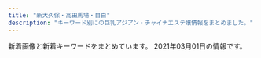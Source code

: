 ```yaml
---
title: "新大久保・高田馬場・目白"
description: "キーワード別にの巨乳アジアン・チャイナエステ嬢情報をまとめました。"
---
```


新着画像と新着キーワードをまとめています。
2021年03月01日の情報です。

<DmmAffiliateIns />
<KeywordTable
  shops={
    [
    {
        "url": "http://www.e-candy.work/",
        "img_links": [
            "http://www.e-candy.work/img/aya1.jpg",
            "http://www.e-candy.work/images/int1.png",
            "http://www.e-candy.work/img/rina1.jpg",
            "http://www.e-candy.work/images/mobile.jpg",
            "http://www.e-candy.work/images/1.jpg",
            "http://www.e-candy.work/img/haruka1.jpg",
            "http://www.e-candy.work/images/news.jpg",
            "http://www.e-candy.work/images/head.jpg",
            "http://www.e-candy.work/img/miki1.jpg",
            "http://www.e-candy.work/images/6.jpg",
            "http://www.e-candy.work/images/s1.png",
            "http://www.e-candy.work/images/info.png",
            "http://www.e-candy.work/images/7.jpg",
            "http://www.e-candy.work/images/sys1.jpg",
            "http://www.e-candy.work/images/4.jpg",
            "http://www.e-candy.work/img/nana1.jpg",
            "http://www.e-candy.work/images/tel.jpg",
            "http://www.e-candy.work/images/staff_t.png",
            "http://www.e-candy.work/images/8.jpg",
            "http://www.e-candy.work/images/5.jpg",
            "http://www.e-candy.work/images/int2.png",
            "http://www.e-candy.work/images/sys2.jpg",
            "http://www.e-candy.work/images/newface.png",
            "http://www.e-candy.work/images/interior_t.png",
            "http://www.e-candy.work/img/yui1.jpg",
            "http://www.e-candy.work/images/3.jpg",
            "http://www.e-candy.work/img/ai1.jpg",
            "http://www.e-candy.work/images/sys3.png"
        ],
        "name": "Lui\uff5e\u30eb\u30a4\uff5e",
        "station": "\u65b0\u5927\u4e45\u4fdd\u99c5",
        "keywords": {}
    },
    {
        "keywords": {
            "C": 39,
            "E": 4
        },
        "name": "\u82b1",
        "url": "https://est-hana.com/",
        "station": "JR\u5927\u4e45\u4fdd\u99c5\u5317\u53e3",
        "img_links": [
            "https://est-hana.com/img/girl/pickup/pickup20190528135649.jpg",
            "https://est-hana.com/img/material/staff_t1rev1.png",
            "https://est-hana.com/img/girl/thumb/smain83265230fc40840a020ba3ed47600db4b4a.jpg",
            "https://est-hana.com/img/material/gm3_rollout.png",
            "https://est-hana.com/img/girl/list/sface201dc74ab8dea78d771771d5fda7bccc989.jpg",
            "https://est-hana.com/img/girl/list/s139_face.jpg",
            "https://est-hana.com/img/girl/thumb/smain184149673a0eecbfdaab27d1a016ce6f4281.jpg",
            "https://est-hana.com/img/girl/pickup/pickup20141227182613.jpeg",
            "https://est-hana.com/img/material/top_t2_img_rev2.jpg",
            "https://est-hana.com/img/material/d1.png",
            "https://est-hana.com/img/material/infopanel.png",
            "https://est-hana.com/img/girl/thumb/smain1871110bf62c88dcefca310cdc127f9b11f2.jpg",
            "https://est-hana.com/img/girl/list/s173_list.jpg",
            "https://est-hana.com/img/girl/pickup/pickup20190118192257.jpg",
            "https://est-hana.com/img/material/gm2_rollout.png",
            "https://est-hana.com/img/girl/thumb/smain1901e7f2a11706f93c08ab1eb76c57c0a501.jpg",
            "https://est-hana.com/img/girl/thumb/smain1911ec56c0d5cc68365ea11e2e52a40272d8.jpg",
            "https://est-hana.com/img/material/gm1_rollout.png",
            "https://est-hana.com/img/material/massap1.jpg",
            "https://est-hana.com/img/material/massa_t1.png",
            "https://est-hana.com/img/girl/list/slist18449673a0eecbfdaab27d1a016ce6f4281.jpg",
            "https://est-hana.com/img/girl/pickup/topgirl20140510202547.png",
            "https://est-hana.com/img/material/day.png",
            "https://est-hana.com/img/girl/list/s88_face.jpg",
            "https://est-hana.com/img/girl/main/s163_1.jpg",
            "https://est-hana.com/img/material/staff_t1.png",
            "https://est-hana.com/img/girl/list/s86_list.jpg",
            "https://est-hana.com/img/girl/list/s139_list.jpg",
            "https://est-hana.com/img/material/gm4_rollout.png",
            "https://est-hana.com/img/girl/pickup/pickup20190227121102.jpg",
            "https://est-hana.com/img/material/returnbtn.png",
            "https://est-hana.com/img/girl/list/s180_face.jpg",
            "https://est-hana.com/img/girl/list/slist110d5ce8a5906e2cdaf90af47c9395e0dff.jpg",
            "https://est-hana.com/img/girl/list/sface187386757ea62d773ca58e2457fc23b8e13.jpg",
            "https://est-hana.com/img/girl/list/sface8365230fc40840a020ba3ed47600db4b4a.jpg",
            "https://est-hana.com/img/girl/list/slist191ec56c0d5cc68365ea11e2e52a40272d8.jpg",
            "https://est-hana.com/img/girl/list/s77_face.jpg",
            "https://est-hana.com/img/girl/thumb/s180_1.jpg",
            "https://est-hana.com/img/girl/thumb/s173_1.jpg",
            "https://est-hana.com/img/girl/pickup/pickup20180830201105.jpg",
            "https://est-hana.com/img/girl/thumb/smain1902e7f2a11706f93c08ab1eb76c57c0a501.jpg",
            "https://est-hana.com/img/material/hosi5.png",
            "https://est-hana.com/img/girl/pickup/pickup20191208191053.jpg",
            "https://est-hana.com/img/girl/main/s75_1.jpg",
            "https://est-hana.com/img/girl/thumb/smain193281777917c863b2cd265723b9cb5a3c32.jpg",
            "https://est-hana.com/img/girl/list/slist19053cc33bb85f739f63e84c2ae2c41c2eb.jpg",
            "https://est-hana.com/img/girl/thumb/s88_1.jpg",
            "https://est-hana.com/img/girl/list/sface110404ef9fc79e2a0a04d64b621c22a0c77.jpg",
            "https://est-hana.com/img/material/gm5_rollout.png",
            "https://est-hana.com/img/girl/list/s75_face.jpg",
            "https://est-hana.com/img/girl/thumb/smain1913da4fa2da2e801312734721e1a44d8e19.jpg",
            "https://est-hana.com/img/material/top_t4.png",
            "https://est-hana.com/img/material/sframe2014.png",
            "https://est-hana.com/img/material/hosi4.png",
            "https://est-hana.com/img/material/photorenew4.jpg",
            "https://est-hana.com/img/girl/list/slist2012ba9beda1a19f1ba57dcc87485d57321.jpg",
            "https://est-hana.com/img/material/sys_option.png",
            "https://est-hana.com/img/material/massap4.jpg",
            "https://est-hana.com/img/material/systme_t1.png",
            "https://est-hana.com/img/material/top_twitter.png",
            "https://est-hana.com/img/girl/list/slist19753ce52e0264e81a8a42e5d3c84dd833e.jpg",
            "https://est-hana.com/img/girl/pickup/topgirl20190528141109.png",
            "https://est-hana.com/img/material/sys_etc.png",
            "https://est-hana.com/img/girl/list/slist8365230fc40840a020ba3ed47600db4b4a.jpg",
            "https://est-hana.com/img/girl/list/s88_list.jpg",
            "https://est-hana.com/img/material/photorenew5.jpg",
            "https://est-hana.com/img/camp/camp20210301.png",
            "https://est-hana.com/img/girl/pickup/pickup20181218104555.jpg",
            "https://est-hana.com/img/material/month.png",
            "https://est-hana.com/img/girl/list/s75_list.jpg",
            "https://est-hana.com/img/girl/list/sface191ec56c0d5cc68365ea11e2e52a40272d8.jpg",
            "https://est-hana.com/img/material/systme_t2.png",
            "https://est-hana.com/img/girl/list/slist187110f9d5212fd19d8b8410ec6bff294e6.jpg",
            "https://est-hana.com/img/girl/list/sface199a8b144d9cbd006fc9dffdf23ad77de07.jpg",
            "https://est-hana.com/img/material/photorenew1.jpg",
            "https://est-hana.com/img/girl/thumb/smain1912da4fa2da2e801312734721e1a44d8e19.jpg",
            "https://est-hana.com/img/girl/main/s88_1.jpg",
            "https://est-hana.com/img/girl/thumb/s163_1.jpg",
            "https://est-hana.com/img/material/detailwaku.png",
            "https://est-hana.com/img/girl/pickup/topgirl20180526173824.png",
            "https://est-hana.com/img/girl/list/sface189e9ae2d8752cd8b9474ebd62df9909f9b.jpg",
            "https://est-hana.com/img/material/line1.png",
            "https://est-hana.com/img/girl/list/s163_face.jpg",
            "https://est-hana.com/img/girl/pickup/pickup20190121202926.jpg",
            "https://est-hana.com/img/girl/main/s86_1.jpg",
            "https://est-hana.com/img/material/top_t6.png",
            "https://est-hana.com/img/girl/list/s163_list.jpg",
            "https://est-hana.com/img/girl/thumb/smain2011f76f2060b2832bbbbc9d7dcf4a818dfe.jpg",
            "https://est-hana.com/img/material/m3.png",
            "https://est-hana.com/img/material/w1.png",
            "https://est-hana.com/img/girl/main/smain1911ec56c0d5cc68365ea11e2e52a40272d8.jpg",
            "https://est-hana.com/img/girl/pickup/topgirl20180908131653.png",
            "https://est-hana.com/img/material/gm6_rollout.png",
            "https://est-hana.com/img/material/top_t2.png",
            "https://est-hana.com/img/girl/main/smain1901e7f2a11706f93c08ab1eb76c57c0a501.jpg",
            "https://est-hana.com/img/material/photorenew2rev1.jpg",
            "https://est-hana.com/img/material/photorenew3.jpg",
            "https://est-hana.com/img/girl/list/slist189e9ae2d8752cd8b9474ebd62df9909f9b.jpg",
            "https://est-hana.com/img/material/age.png",
            "https://est-hana.com/img/material/accsess_picter2.jpg",
            "https://est-hana.com/img/material/staffdetail_t1.png",
            "https://est-hana.com/img/girl/main/smain184149673a0eecbfdaab27d1a016ce6f4281.jpg",
            "https://est-hana.com/img/girl/list/s86_face.jpg",
            "https://est-hana.com/img/girl/pickup/pickup20180526173711.jpg",
            "https://est-hana.com/img/girl/thumb/smain197153ce52e0264e81a8a42e5d3c84dd833e.jpg",
            "https://est-hana.com/img/girl/list/slist193a69a1a063a3159e298d18b691542266d.jpg",
            "https://est-hana.com/img/girl/thumb/smain19725e2ed7efe2de621955e09d12295a13ee.jpg",
            "https://est-hana.com/img/girl/main/smain197153ce52e0264e81a8a42e5d3c84dd833e.jpg",
            "https://est-hana.com/img/material/sys_course1_rev2.png",
            "https://est-hana.com/img/material/top_t5.png",
            "https://est-hana.com/img/material/sys_course2_rev2.png",
            "https://est-hana.com/img/material/accsess_station.png",
            "https://est-hana.com/img/material/massap6.jpg",
            "https://est-hana.com/img/girl/main/smain2011f76f2060b2832bbbbc9d7dcf4a818dfe.jpg",
            "https://est-hana.com/img/girl/pickup/pickup20190118192153.jpg",
            "https://est-hana.com/img/whatnew/20200401min60.jpg",
            "https://est-hana.com/img/girl/list/s77_list.jpg",
            "https://est-hana.com/img/material/topflashimg1.jpg",
            "https://est-hana.com/img/girl/pickup/pickup20191214162524.jpg",
            "https://est-hana.com/img/girl/main/smain1891e9ae2d8752cd8b9474ebd62df9909f9b.jpg",
            "https://est-hana.com/img/whatnew/20200304.jpg",
            "https://est-hana.com/img/girl/thumb/s86_1.jpg",
            "https://est-hana.com/img/girl/pickup/topgirl20141227182718.png",
            "https://est-hana.com/img/girl/thumb/smain1891e9ae2d8752cd8b9474ebd62df9909f9b.jpg",
            "https://est-hana.com/img/girl/list/sface18449673a0eecbfdaab27d1a016ce6f4281.jpg",
            "https://est-hana.com/img/girl/main/s173_1.jpg",
            "https://est-hana.com/img/girl/list/sface190e7f2a11706f93c08ab1eb76c57c0a501.jpg",
            "https://est-hana.com/img/material/top_t3.png",
            "https://est-hana.com/img/whatnew/20200401_mask.jpg",
            "https://est-hana.com/img/girl/list/s180_list.jpg",
            "https://est-hana.com/img/girl/pickup/topgirl20140502225842.png",
            "https://est-hana.com/img/material/sys_course3_rev1.png",
            "https://est-hana.com/img/girl/thumb/smain18725b09cd881b1f036f9f4970616c10b474.jpg",
            "https://est-hana.com/img/girl/thumb/smain184249673a0eecbfdaab27d1a016ce6f4281.jpg",
            "https://est-hana.com/img/girl/pickup/topgirl20180308214256.png",
            "https://est-hana.com/img/girl/list/sface193e3a7504f14e2050f14cb6782d72bb46c.jpg",
            "https://est-hana.com/img/girl/pickup/topgirl20161016054301.png",
            "https://est-hana.com/img/girl/list/slist199a8b144d9cbd006fc9dffdf23ad77de07.jpg",
            "https://est-hana.com/img/material/click_tel_btn.png",
            "https://est-hana.com/img/girl/main/smain1871110bf62c88dcefca310cdc127f9b11f2.jpg",
            "https://est-hana.com/img/material/massap7.jpg",
            "https://est-hana.com/img/girl/main/smain1931e3a7504f14e2050f14cb6782d72bb46c.jpg",
            "https://est-hana.com/img/material/massap2.jpg",
            "https://est-hana.com/img/girl/list/sface19753ce52e0264e81a8a42e5d3c84dd833e.jpg",
            "https://est-hana.com/img/girl/main/s180_1.jpg",
            "https://est-hana.com/img/girl/thumb/s75_1.jpg",
            "https://est-hana.com/img/girl/main/smain83165230fc40840a020ba3ed47600db4b4a.jpg",
            "https://est-hana.com/img/material/massap5.jpg",
            "https://est-hana.com/img/girl/list/s173_face.jpg",
            "https://est-hana.com/img/girl/thumb/s173_2.jpg",
            "https://est-hana.com/img/material/massap3.jpg",
            "https://est-hana.com/img/girl/thumb/smain83165230fc40840a020ba3ed47600db4b4a.jpg",
            "https://est-hana.com/img/girl/thumb/smain1931e3a7504f14e2050f14cb6782d72bb46c.jpg"
        ]
    },
    {
        "keywords": {
            "86": 94,
            "85": 18,
            "D": 182,
            "E": 36,
            "88": 27,
            "87": 72,
            "C": 2,
            "83": 9
        },
        "station": "JR\u65b0\u5927\u4e45\u4fdd\u99c5",
        "name": "Familiar\u30fb\u30d5\u30a1\u30df\u30ea\u30fc\u30a2",
        "img_links": [
            "http://familiar.tyo.cm/photos/sites/37/2019/09/2019090503385014.jpg",
            "http://familiar.tyo.cm/photos/sites/37/2019/03/2019032406115446.jpg",
            "http://familiar.tyo.cm/photos/sites/37/2019/10/2019102502193826.jpg",
            "http://familiar.tyo.cm/photos/sites/37/2019/03/2019031806471671.jpg",
            "http://familiar.tyo.cm/photos/sites/37/2019/03/2019032406115312.jpg",
            "http://familiar.tyo.cm/photos/sites/37/2019/06/2019062210030384.jpg",
            "http://familiar.tyo.cm/photos/sites/37/2019/10/2019102502193551.jpg",
            "http://familiar.tyo.cm/photos/sites/37/2019/11/2019112002511160.jpg",
            "http://familiar.tyo.cm/photos/sites/37/2019/09/201909270657496.jpg",
            "http://familiar.tyo.cm/images/tel.png",
            "http://familiar.tyo.cm/images/s_staff.jpg",
            "http://familiar.tyo.cm/photos/sites/37/2019/03/2019032406115598.jpg",
            "http://familiar.tyo.cm/images/s_news.jpg",
            "http://familiar.tyo.cm/photos/sites/37/2019/06/2019061502562745.jpg",
            "http://familiar.tyo.cm/photos/sites/37/2019/11/2019112902341792.jpg",
            "http://familiar.tyo.cm/photos/sites/37/2019/11/2019110802115992.jpg",
            "http://familiar.tyo.cm/photos/sites/37/2019/03/2019032406115311.jpg",
            "http://familiar.tyo.cm/images/top.png",
            "http://familiar.tyo.cm/images/mobile.jpg",
            "http://familiar.tyo.cm/photos/sites/37/2019/06/2019061502562798.jpg",
            "http://familiar.tyo.cm/photos/sites/37/2019/12/2019120502264671.jpg",
            "http://familiar.tyo.cm/photos/sites/37/2019/12/2019120401355046.jpg",
            "http://familiar.tyo.cm/photos/sites/37/2019/12/2019120401354873.jpg",
            "http://familiar.tyo.cm/photos/sites/37/2018/12/2018121903013346.jpg",
            "http://familiar.tyo.cm/images/1.png",
            "http://familiar.tyo.cm/photos/sites/37/2019/03/2019032406115451.jpg",
            "http://familiar.tyo.cm/photos/sites/37/2019/10/2019100304481325.jpg",
            "http://familiar.tyo.cm/photos/sites/37/2019/12/2019120502265383.jpg",
            "http://familiar.tyo.cm/photos/sites/37/2019/12/2019120401354980.jpg",
            "http://familiar.tyo.cm/photos/sites/37/2019/06/201906040617136.jpg",
            "http://familiar.tyo.cm/photos/sites/37/2018/12/2018121903022968.jpg",
            "http://familiar.tyo.cm/photos/sites/37/2019/06/2019061502562797.jpg",
            "http://familiar.tyo.cm/photos/sites/37/2019/03/2019032406115440.jpg",
            "http://familiar.tyo.cm/images/s_link.jpg",
            "http://familiar.tyo.cm/photos/sites/37/2019/10/2019102408541458.jpg",
            "http://familiar.tyo.cm/photos/sites/37/2019/03/2019032406115491.jpg",
            "http://familiar.tyo.cm/photos/sites/37/2019/06/2019060406241084.jpg",
            "http://familiar.tyo.cm/photos/sites/37/2019/06/2019060406161857.jpg",
            "http://familiar.tyo.cm/photos/sites/37/2019/12/201912130833132.jpg"
        ],
        "url": "http://familiar.tyo.cm/"
    },
    {
        "url": "http://www.y-rlx.site/",
        "name": "\u60a0\u30a8\u30b9\u30c6",
        "img_links": [
            "http://www.y-rlx.site/girl/04.jpg",
            "http://www.y-rlx.site/images/index_01.jpg",
            "http://www.y-rlx.site/images/upload/thumb/0fba3207fb3c4467.jpg",
            "http://www.y-rlx.site/images/upload/thumb/1ecdf3f103e99966.jpg",
            "http://www.y-rlx.site/girl/05.jpg",
            "http://www.y-rlx.site/images/index_11.jpg",
            "http://www.y-rlx.site/images/upload/thumb/a6e7a400a93d11fc.jpg",
            "http://www.y-rlx.site/images/upload/thumb/55cf68e3bb41cd32.jpg",
            "http://www.y-rlx.site/images/index_03.jpg",
            "http://www.y-rlx.site/images/index_06.jpg",
            "http://www.y-rlx.site/girl/02.jpg",
            "http://www.y-rlx.site/images/index_09.jpg",
            "http://www.y-rlx.site/images/upload/thumb/02b4e6896e30ae85.jpg",
            "http://www.y-rlx.site/images/upload/thumb/e0a26e58e17a1416.jpg",
            "http://www.y-rlx.site/images/upload/thumb/2c7fdde9ad97892b.jpg",
            "http://www.y-rlx.site/images/index_18.jpg",
            "http://www.y-rlx.site/images/index_10.jpg",
            "http://www.y-rlx.site/images/index_19.jpg",
            "http://www.y-rlx.site/images/index_15.jpg",
            "http://www.y-rlx.site/images/index_08.jpg",
            "http://www.y-rlx.site/images/index_13.jpg",
            "http://www.y-rlx.site/images/upload/thumb/06a7861037c4be30.jpg",
            "http://www.y-rlx.site/images/info_09.jpg",
            "http://www.y-rlx.site/images/upload/thumb/e47d8394208727d5.jpg",
            "http://www.y-rlx.site/girl/03.jpg",
            "http://www.y-rlx.site/images/index_02.jpg",
            "http://www.y-rlx.site/girl/01.jpg",
            "http://www.y-rlx.site/images/index_07.jpg",
            "http://www.y-rlx.site/images/index_20.jpg",
            "http://www.y-rlx.site/images/upload/thumb/e8190e2180eba7c5.jpg",
            "http://y-rlx.site/images/index_04.jpg",
            "http://www.y-rlx.site/images/index_04.jpg",
            "http://www.y-rlx.site/images/upload/thumb/c69d7050fbdbb36f.jpg",
            "http://www.y-rlx.site/images/index_05.jpg",
            "http://www.y-rlx.site/images/rec.jpg",
            "http://www.y-rlx.site/images/card.jpg",
            "http://www.y-rlx.site/images/upload/thumb/ed8b0cbb7323414a.jpg",
            "http://y-rlx.site/images/index_07.jpg",
            "http://www.y-rlx.site/images/info.jpg",
            "http://www.y-rlx.site/images/staff_09.jpg",
            "http://www.y-rlx.site/images/rec_09.jpg"
        ],
        "station": "JR\u9ad8\u7530\u99ac\u5834\u99c5\u65e9\u7a32\u7530\u53e3",
        "keywords": {
            "D": 1,
            "89": 1,
            "88": 2,
            "C": 6,
            "87": 4
        }
    },
    {
        "station": "JR\u5927\u4e45\u4fdd\u99c5\u5317\u53e3",
        "img_links": [
            "http://p-aroma.work/images/3.jpg",
            "http://p-aroma.work/staff/kasumi.jpg",
            "http://p-aroma.work/images/sys.png",
            "http://p-aroma.work/images/int2.png",
            "http://p-aroma.work/staff/ayaka.jpg",
            "http://p-aroma.work/images/6.jpg",
            "http://p-aroma.work/images/tel.jpg",
            "http://p-aroma.work/images/staff_t.png",
            "http://p-aroma.work/staff/mirai.jpg",
            "http://p-aroma.work/images/news.jpg",
            "http://p-aroma.work/images/4.jpg",
            "http://p-aroma.work/img/rina1.png",
            "http://p-aroma.work/images/1.jpg",
            "http://p-aroma.work/images/2.jpg",
            "http://p-aroma.work/staff/mayu.jpg",
            "http://p-aroma.work/img/mirai1.png",
            "http://p-aroma.work/images/s2.jpg",
            "http://p-aroma.work/staff/rina.jpg",
            "http://p-aroma.work/images/head.jpg",
            "http://p-aroma.work/images/interior_t.png",
            "http://p-aroma.work/images/int1.png",
            "http://p-aroma.work/images/s1.jpg",
            "http://p-aroma.work/images/mobile.jpg",
            "http://p-aroma.work/img/ayaka1.png",
            "http://p-aroma.work/img/mayu1.png",
            "http://p-aroma.work/img/kasumi1.png",
            "http://p-aroma.work/images/s1.png"
        ],
        "keywords": {},
        "url": "http://p-aroma.work/",
        "name": "\u7652\u3057\u306e\u51fa\u4f1a\u3044"
    },
    {
        "name": "COCORO",
        "station": "JR\u5927\u4e45\u4fdd\u99c5\u5317\u53e3",
        "keywords": {
            "E": 1,
            "C": 21
        },
        "url": "https://www.cocoro556.in/",
        "img_links": [
            "https://www.cocoro556.in/img/material/pageheaderimg4.jpg",
            "https://www.cocoro556.in/img/material/gm1_rollover.png",
            "https://www.cocoro556.in/img/material/gm2_rollover.png",
            "https://www.cocoro556.in/img/girl/main/smain1541a1f8e548a2959236fdd0e7abcde80ac7.jpg",
            "https://www.cocoro556.in/img/material/p2_t2_subt1.png",
            "https://www.cocoro556.in/img/girl/list/slist142b75436b0012f83588e08b8d8eb48c8c2.jpg",
            "https://www.cocoro556.in/img/girl/thumb/smain1462f806d031a1244ccfaa8b4d307f6ef6d7.jpg",
            "https://www.cocoro556.in/img/girl/thumb/smain126332fd72809eba38056753c1720b05d8d5.jpg",
            "https://www.cocoro556.in/img/girl/thumb/smain14634879628e490d1ecf1cd7a9d727569f95.jpg",
            "https://www.cocoro556.in/img/material/gm4_rollout.png",
            "https://www.cocoro556.in/img/material/p2_t2_subt5_m1.png",
            "https://www.cocoro556.in/img/material/age_rollout.png",
            "https://www.cocoro556.in/img/girl/list/slist149773ceed1a7cd35919e9c6866285fb943.jpg",
            "https://www.cocoro556.in/img/material/pd_number.png",
            "https://www.cocoro556.in/img/girl/main/smain164135ee9e4407f412c3d2708030a189f1c0.jpg",
            "https://www.cocoro556.in/img/material/mobilesite.png",
            "https://www.cocoro556.in/img/material/top_t2.png",
            "https://www.cocoro556.in/img/girl/list/slist12642f85375ac3eb532582567360874d2d6.jpg",
            "https://www.cocoro556.in/img/material/p6_t3.png",
            "https://www.cocoro556.in/img/girl/thumb/smain1493773ceed1a7cd35919e9c6866285fb943.jpg",
            "https://www.cocoro556.in/img/material/p3_1_t1.png",
            "https://www.cocoro556.in/img/material/pd_st3.png",
            "https://www.cocoro556.in/img/material/noimg_m.jpg",
            "https://www.cocoro556.in/img/material/top_t3.png",
            "https://www.cocoro556.in/img/girl/main/smain1421b75436b0012f83588e08b8d8eb48c8c2.jpg",
            "https://www.cocoro556.in/img/material/photost3rev1.png",
            "https://www.cocoro556.in/img/material/pd_st1.png",
            "https://www.cocoro556.in/img/material/pageheaderimg3.jpg",
            "https://www.cocoro556.in/img/material/top_t4.png",
            "https://www.cocoro556.in/img/material/pageheaderimg2.jpg",
            "https://www.cocoro556.in/img/girl/list/slist144346e3df3ff1cef1386c89c6ba9e9f72e.jpg",
            "https://www.cocoro556.in/img/girl/main/smain126142f85375ac3eb532582567360874d2d6.jpg",
            "https://www.cocoro556.in/img/material/gm5_rollover.png",
            "https://www.cocoro556.in/img/material/p6_t1.png",
            "https://www.cocoro556.in/img/material/noimg_b.jpg",
            "https://www.cocoro556.in/img/material/photost6.png",
            "https://www.cocoro556.in/img/material/p2_t2_subt3.png",
            "https://www.cocoro556.in/img/girl/list/slist154a1f8e548a2959236fdd0e7abcde80ac7.jpg",
            "https://www.cocoro556.in/img/material/ftel.png",
            "https://www.cocoro556.in/img/material/photost2rev1.png",
            "https://www.cocoro556.in/img/material/accminimgrev1.jpg",
            "https://www.cocoro556.in/img/material/p3_t1.png",
            "https://www.cocoro556.in/img/girl/main/smain1441346e3df3ff1cef1386c89c6ba9e9f72e.jpg",
            "https://www.cocoro556.in/img/material/p2_t2_sub_m1_1.png",
            "https://www.cocoro556.in/img/girl/list/slist16322954962968a79edd4eae79b844b9988.jpg",
            "https://www.cocoro556.in/img/material/p2_t2_subt5_m2.png",
            "https://www.cocoro556.in/img/material/gm6_rollout.png",
            "https://www.cocoro556.in/img/material/p5_t1.png",
            "https://www.cocoro556.in/img/material/p2_t2_subt4_m1.png",
            "https://www.cocoro556.in/img/material/noimg_s.jpg",
            "https://www.cocoro556.in/img/material/photost5.png",
            "https://www.cocoro556.in/img/material/p2_t2.png",
            "https://www.cocoro556.in/img/girl/thumb/smain1443346e3df3ff1cef1386c89c6ba9e9f72e.jpg",
            "https://www.cocoro556.in/img/material/p6_t2_subt1.png",
            "https://www.cocoro556.in/img/girl/thumb/smain126242f85375ac3eb532582567360874d2d6.jpg",
            "https://www.cocoro556.in/img/girl/thumb/smain14922dea5bdda380e76839c012ab24bd9f82.jpg",
            "https://www.cocoro556.in/img/material/pageheaderimg1.jpg",
            "https://www.cocoro556.in/img/material/gm1_rollout.png",
            "https://www.cocoro556.in/img/girl/thumb/smain126142f85375ac3eb532582567360874d2d6.jpg",
            "https://www.cocoro556.in/img/camp/camp20200426sub.jpg",
            "https://www.cocoro556.in/img/material/top_t3_subt1.png",
            "https://www.cocoro556.in/img/material/photost7.png",
            "https://www.cocoro556.in/img/material/p2_t2_subt2.png",
            "https://www.cocoro556.in/img/material/gm3_rollout.png",
            "https://www.cocoro556.in/img/material/p2_t2_subt4.png",
            "https://www.cocoro556.in/img/girl/thumb/smain1543ab2e0ee9f9fde8103e9fe80e33b07761.jpg",
            "https://www.cocoro556.in/img/girl/thumb/smain1542a1f8e548a2959236fdd0e7abcde80ac7.jpg",
            "https://www.cocoro556.in/img/material/gm6_rollover.png",
            "https://www.cocoro556.in/img/material/p2_t2_sub_m1_3.png",
            "https://www.cocoro556.in/img/girl/main/smain1461f806d031a1244ccfaa8b4d307f6ef6d7.jpg",
            "https://www.cocoro556.in/img/material/gm2_rollout.png",
            "https://www.cocoro556.in/img/material/p6_t3_subt1.png",
            "https://www.cocoro556.in/img/girl/thumb/smain1441346e3df3ff1cef1386c89c6ba9e9f72e.jpg",
            "https://www.cocoro556.in/img/material/top_t1.png",
            "https://www.cocoro556.in/img/girl/list/slist146f806d031a1244ccfaa8b4d307f6ef6d7.jpg",
            "https://www.cocoro556.in/img/material/gm3_rollover.png",
            "https://www.cocoro556.in/img/girl/thumb/smain1491773ceed1a7cd35919e9c6866285fb943.jpg",
            "https://www.cocoro556.in/img/material/photost1.png",
            "https://www.cocoro556.in/img/material/p6_t2.png",
            "https://www.cocoro556.in/img/girl/thumb/smain164135ee9e4407f412c3d2708030a189f1c0.jpg",
            "https://www.cocoro556.in/img/girl/thumb/smain1421b75436b0012f83588e08b8d8eb48c8c2.jpg",
            "https://www.cocoro556.in/img/material/leftinfo.png",
            "https://www.cocoro556.in/img/material/top_t3_imgrev1.jpg",
            "https://www.cocoro556.in/img/girl/thumb/smain1541a1f8e548a2959236fdd0e7abcde80ac7.jpg",
            "https://www.cocoro556.in/img/girl/thumb/smain163122954962968a79edd4eae79b844b9988.jpg",
            "https://www.cocoro556.in/img/material/pd_st2.png",
            "https://www.cocoro556.in/img/girl/main/smain1491773ceed1a7cd35919e9c6866285fb943.jpg",
            "https://www.cocoro556.in/img/girl/thumb/smain1423ae12bc52cc115b3190fbe6a84a8ffa74.jpg",
            "https://www.cocoro556.in/img/material/p2_t2_subt5.png",
            "https://www.cocoro556.in/img/girl/thumb/smain1422b75436b0012f83588e08b8d8eb48c8c2.jpg",
            "https://www.cocoro556.in/img/girl/thumb/smain1461f806d031a1244ccfaa8b4d307f6ef6d7.jpg",
            "https://www.cocoro556.in/img/material/photost4rev1.png",
            "https://www.cocoro556.in/img/girl/thumb/smain1442346e3df3ff1cef1386c89c6ba9e9f72e.jpg",
            "https://www.cocoro556.in/img/girl/list/slist16435ee9e4407f412c3d2708030a189f1c0.jpg",
            "https://www.cocoro556.in/img/material/p2_t2_sub_m1_2.png",
            "https://www.cocoro556.in/img/girl/main/smain163122954962968a79edd4eae79b844b9988.jpg",
            "https://www.cocoro556.in/img/material/gm5_rollout.png",
            "https://www.cocoro556.in/img/camp/camp20210301.jpg"
        ]
    },
    {
        "station": "JR\u9ad8\u7530\u99ac\u5834\u99c5\u6771\u53e3",
        "img_links": [
            "http://esthe.top/images/room_images/gallery-01.jpg",
            "http://esthe.top/images/room_images/gallery-02.jpg",
            "http://esthe.top/images/an_1_05.jpg",
            "http://esthe.top/images/an_2_04.jpg",
            "http://esthe.top/images/an_2_06.jpg",
            "http://esthe.top/images/demo/slider/images/slide4.png",
            "http://esthe.top/images/room_images/index-01.jpg",
            "http://esthe.top/images/room_images/gallery-03.jpg",
            "http://esthe.top/images/an_1_06.jpg",
            "http://esthe.top/images/an_2_02.jpg",
            "http://esthe.top/images/an_1_07.jpg",
            "http://esthe.top/images/an_1_02.jpg",
            "http://esthe.top/images/room_images/gallery-06.jpg",
            "http://esthe.top/images/staff_images/staff_01a.jpg",
            "http://esthe.top/images/acs_ima/access-02.jpg",
            "http://esthe.top/images/QRcode.jpg",
            "http://esthe.top/images/acs_ima/access-01.jpg",
            "http://esthe.top/images/Bottom_01.jpg",
            "http://esthe.top/images/demo/slider/tooltips/slide5.png",
            "http://esthe.top/images/demo/slider/images/slide1.png",
            "http://esthe.top/images/demo/slider/images/slide2.png",
            "http://esthe.top/images/an_2_05.jpg",
            "http://esthe.top/images/staff_images/staff_04a.jpg",
            "http://esthe.top/images/room_images/gallery-05.jpg",
            "http://esthe.top/images/an_2_07.jpg",
            "http://esthe.top/images/Bottom_02.jpg",
            "http://esthe.top/images/an_1_04.jpg",
            "http://esthe.top/images/staff_images/staff_01b.jpg",
            "http://esthe.top/images/demo/slider/tooltips/slide4.png",
            "http://esthe.top/images/staff_images/staff_09a.jpg",
            "http://esthe.top/images/acs_ima/access-04.jpg",
            "http://esthe.top/images/staff_images/staff_09b.jpg",
            "http://esthe.top/images/staff_images/staff_07b.jpg",
            "http://esthe.top/images/staff_images/staff_07a.jpg",
            "http://esthe.top/images/demo/slider/tooltips/slide3.png",
            "http://esthe.top/images/room_images/gallery-04.jpg",
            "http://esthe.top/images/acs_ima/access-03.jpg",
            "http://esthe.top/images/staff_images/staff_010b.jpg",
            "http://esthe.top/images/demo/slider/tooltips/slide1.png",
            "http://esthe.top/images/an_1_03.jpg",
            "http://esthe.top/images/demo/slider/images/slide3.png",
            "http://esthe.top/images/demo/slider/images/slide5.png",
            "http://esthe.top/images/staff_images/staff_04b.jpg",
            "http://esthe.top/images/demo/slider/tooltips/slide2.png",
            "http://esthe.top/images/an_2_03.jpg",
            "http://esthe.top/images/room_images/index-02.jpg",
            "http://esthe.top/images/staff_images/staff_010a.jpg"
        ],
        "keywords": {},
        "name": "RAN\uff5e\u30e9\u30f3\uff5e",
        "url": "http://esthe.top/"
    },
    {
        "name": "Lovely Heart",
        "station": "JR\u5927\u4e45\u4fdd\u99c5\u5317\u53e3",
        "img_links": [
            "http://aes-salon.com/scdl/staff/10671mb.jpg",
            "http://aes-salon.com/scdl/staff/10471mb.jpg",
            "http://aes-salon.com/scdl/staff/10471.jpg",
            "http://aes-salon.com/scdl/staff/10291mb.jpg",
            "http://aes-salon.com/scdl/staff/10082.jpg",
            "http://aes-salon.com/img/access/road4.jpg",
            "http://aes-salon.com/scdl/staff/10661.jpg",
            "http://aes-salon.com/scdl/staff/10441mb.jpg",
            "http://aes-salon.com/scdl/staff/10651mb.jpg",
            "http://aes-salon.com/img/ttl_sister.png",
            "http://aes-salon.com/scdl/staff/10292.jpg",
            "http://aes-salon.com/scdl/staff/10501mb.jpg",
            "http://aes-salon.com/scdl/staff/10691.jpg",
            "http://aes-salon.com/scdl/staff/10561.jpg",
            "http://aes-salon.com/img/ttl_nouka.jpg",
            "http://aes-salon.com/scdl/staff/10081.jpg",
            "http://aes-salon.com/scdl/staff/10563.jpg",
            "http://aes-salon.com/scdl/staff/10351.jpg",
            "http://aes-salon.com/img/ttl_att.png",
            "http://aes-salon.com/scdl/staff/10601mb.jpg",
            "http://aes-salon.com/scdl/staff/10602.jpg",
            "http://aes-salon.com/scdl/staff/10694.jpg",
            "http://aes-salon.com/scdl/staff/10342.jpg",
            "http://aes-salon.com/img/ttl_staff.png",
            "http://aes-salon.com/scdl/staff/10571.jpg",
            "http://aes-salon.com/scdl/staff/10472.jpg",
            "http://aes-salon.com/scdl/staff/10511mb.jpg",
            "http://aes-salon.com/img/access/roaddm.png",
            "http://aes-salon.com/scdl/staff/10693.jpg",
            "http://aes-salon.com/scdl/staff/10621mb.jpg",
            "http://aes-salon.com/scdl/staff/10681.jpg",
            "http://aes-salon.com/scdl/staff/10591.jpg",
            "http://aes-salon.com/scdl/staff/10631mb.jpg",
            "http://aes-salon.com/scdl/staff/10671.jpg",
            "http://aes-salon.com/pic/top1.jpg",
            "http://aes-salon.com/pic/top2.jpg",
            "http://aes-salon.com/img/access/road3.jpg",
            "http://aes-salon.com/scdl/staff/10571mb.jpg",
            "http://aes-salon.com/scdl/staff/10441.jpg",
            "http://aes-salon.com/scdl/staff/10461.jpg",
            "http://aes-salon.com/scdl/staff/10651.jpg",
            "http://aes-salon.com/scdl/staff/10091mb.jpg",
            "http://aes-salon.com/scdl/staff/10291.jpg",
            "http://aes-salon.com/scdl/staff/10083.jpg",
            "http://aes-salon.com/scdl/staff/10691mb.jpg",
            "http://aes-salon.com/scdl/staff/10411mb.jpg",
            "http://aes-salon.com/scdl/staff/10121mb.jpg",
            "http://aes-salon.com/scdl/staff/10681mb.jpg",
            "http://aes-salon.com/scdl/staff/10641mb.jpg",
            "http://aes-salon.com/img/ttl_attbnr.jpg",
            "http://aes-salon.com/scdl/staff/10081mb.jpg",
            "http://aes-salon.com/scdl/staff/10462.jpg",
            "http://aes-salon.com/img/ttl_mobile.jpg",
            "http://aes-salon.com/scdl/staff/10621.jpg",
            "http://aes-salon.com/img/access/road2.jpg",
            "http://aes-salon.com/scdl/staff/10122.jpg",
            "http://aes-salon.com/scdl/staff/10661mb.jpg",
            "http://aes-salon.com/scdl/staff/10631.jpg",
            "http://aes-salon.com/scdl/staff/10412.jpg",
            "http://aes-salon.com/scdl/staff/10592.jpg",
            "http://aes-salon.com/img/system/campaign.jpg",
            "http://aes-salon.com/scdl/staff/10561mb.jpg",
            "http://aes-salon.com/scdl/staff/10351mb.jpg",
            "http://aes-salon.com/img/access/road1.jpg",
            "http://aes-salon.com/scdl/staff/10601.jpg",
            "http://aes-salon.com/scdl/staff/10341mb.jpg",
            "http://aes-salon.com/scdl/staff/10511.jpg",
            "http://aes-salon.com/scdl/staff/10591mb.jpg",
            "http://aes-salon.com/img/ttl_bekan.jpg",
            "http://aes-salon.com/scdl/staff/10641.jpg",
            "http://aes-salon.com/scdl/staff/10692.jpg",
            "http://aes-salon.com/scdl/staff/10411.jpg",
            "http://aes-salon.com/scdl/staff/10091.jpg",
            "http://aes-salon.com/scdl/staff/10502.jpg",
            "http://aes-salon.com/scdl/staff/10501.jpg",
            "http://aes-salon.com/scdl/staff/10092.jpg",
            "http://aes-salon.com/scdl/staff/10341.jpg",
            "http://aes-salon.com/scdl/staff/10461mb.jpg",
            "http://aes-salon.com/pic/head.jpg",
            "http://aes-salon.com/i/files/homeimg.jpg",
            "http://aes-salon.com/scdl/staff/10562.jpg",
            "http://aes-salon.com/scdl/staff/10121.jpg"
        ],
        "url": "http://aes-salon.com/",
        "keywords": {
            "C": 35
        }
    },
    {
        "img_links": [
            "http://www.harunoyume.com/images/campaign.jpg",
            "http://www.harunoyume.com/images/covergirl.jpg",
            "http://www.harunoyume.com/images/discount.jpg",
            "http://www.harunoyume.com/images/service-image.jpg"
        ],
        "station": "JR\u65b0\u5927\u4e45\u4fdd\u99c5",
        "keywords": {},
        "url": "http://www.harunoyume.com/",
        "name": "\u6625\u306e\u5922"
    },
    {
        "name": "Lovely Heart \u5927\u4e45\u4fdd\u5225\u9928",
        "keywords": {
            "C": 35
        },
        "station": "JR\u5927\u4e45\u4fdd\u99c5\u5317\u53e3",
        "img_links": [
            "http://aes-treat.com/scdl/staff/11171.jpg",
            "http://aes-treat.com/scdl/staff/10842.jpg",
            "http://aes-treat.com/scdl/staff/10981.jpg",
            "http://aes-treat.com/scdl/staff/10771.jpg",
            "http://aes-treat.com/scdl/staff/10811mb.jpg",
            "http://aes-treat.com/i/files/homeimg.jpg",
            "http://aes-treat.com/scdl/staff/11111.jpg",
            "http://aes-treat.com/scdl/staff/11161mb.jpg",
            "http://aes-treat.com/scdl/staff/10861.jpg",
            "http://aes-treat.com/scdl/staff/11121mb.jpg",
            "http://aes-treat.com/scdl/staff/11081mb.jpg",
            "http://aes-treat.com/scdl/staff/10841.jpg",
            "http://aes-treat.com/scdl/staff/11081.jpg",
            "http://aes-treat.com/scdl/staff/10891.jpg",
            "http://aes-treat.com/scdl/staff/10941mb.jpg",
            "http://aes-treat.com/pic/head.jpg",
            "http://aes-treat.com/scdl/staff/10651mb.jpg",
            "http://aes-treat.com/scdl/staff/10901.jpg",
            "http://aes-treat.com/scdl/staff/10972.jpg",
            "http://aes-treat.com/scdl/staff/10981mb.jpg",
            "http://aes-treat.com/scdl/staff/11091mb.jpg",
            "http://aes-treat.com/img/ttl_sister.png",
            "http://aes-treat.com/scdl/staff/10891mb.jpg",
            "http://aes-treat.com/scdl/staff/11121.jpg",
            "http://aes-treat.com/scdl/staff/11131mb.jpg",
            "http://aes-treat.com/pic/top2.jpg",
            "http://aes-treat.com/scdl/staff/11162.jpg",
            "http://aes-treat.com/scdl/staff/11131.jpg",
            "http://aes-treat.com/scdl/staff/10721mb.jpg",
            "http://aes-treat.com/scdl/staff/11151.jpg",
            "http://aes-treat.com/scdl/staff/11111mb.jpg",
            "http://aes-treat.com/scdl/staff/11161.jpg",
            "http://aes-treat.com/img/system/campaign.jpg",
            "http://aes-treat.com/scdl/staff/11171mb.jpg",
            "http://aes-treat.com/scdl/staff/11041.jpg",
            "http://aes-treat.com/scdl/staff/11041mb.jpg",
            "http://aes-treat.com/img/ttl_staff.png",
            "http://aes-treat.com/img/ttl_mobile.jpg",
            "http://aes-treat.com/scdl/staff/10721.jpg",
            "http://aes-treat.com/scdl/staff/10681.jpg",
            "http://aes-treat.com/scdl/staff/11151mb.jpg",
            "http://aes-treat.com/scdl/staff/10971.jpg",
            "http://aes-treat.com/scdl/staff/11101.jpg",
            "http://aes-treat.com/scdl/staff/11051mb.jpg",
            "http://aes-treat.com/scdl/staff/10841mb.jpg",
            "http://aes-treat.com/scdl/staff/10171mb.jpg",
            "http://aes-treat.com/img/ttl_nouka.jpg",
            "http://aes-treat.com/scdl/staff/10902.jpg",
            "http://aes-treat.com/scdl/staff/10651.jpg",
            "http://aes-treat.com/scdl/staff/10171.jpg",
            "http://aes-treat.com/scdl/staff/10861mb.jpg",
            "http://aes-treat.com/scdl/staff/10901mb.jpg",
            "http://aes-treat.com/scdl/staff/11101mb.jpg",
            "http://aes-treat.com/img/ttl_attbnr.jpg",
            "http://aes-treat.com/scdl/staff/11091.jpg",
            "http://aes-treat.com/scdl/staff/10971mb.jpg",
            "http://aes-treat.com/scdl/staff/10681mb.jpg",
            "http://aes-treat.com/scdl/staff/10941.jpg",
            "http://aes-treat.com/pic/top1.jpg",
            "http://aes-treat.com/scdl/staff/10811.jpg",
            "http://aes-treat.com/scdl/staff/10771mb.jpg",
            "http://aes-treat.com/scdl/staff/11051.jpg",
            "http://aes-treat.com/img/ttl_att.png"
        ],
        "url": "http://aes-treat.com/"
    },
    {
        "url": "https://angel.abnavi.info/",
        "station": "JR\u9ad8\u7530\u99ac\u5834\u99c5",
        "img_links": [
            "https://angel.abnavi.info/photos/sites/7/2020/09/2020092301333424.jpg",
            "https://angel.abnavi.info/photos/sites/7/2020/10/2020101305350920.jpg",
            "https://angel.abnavi.info/photos/sites/7/2020/11/2020110606371089.jpg",
            "https://angel.abnavi.info/photos/sites/7/2020/07/2020073005201940.jpg",
            "https://angel.abnavi.info/images/nbj3.jpg",
            "https://angel.abnavi.info/photos/sites/7/2020/07/2020073006120917.jpg",
            "https://angel.abnavi.info/photos/sites/7/2020/07/2020073005202048.jpg",
            "https://angel.abnavi.info/images/nbj1.jpg",
            "https://angel.abnavi.info/images/s_staff.jpg",
            "https://angel.abnavi.info/images/room4.jpg",
            "https://angel.abnavi.info/images/top.jpg",
            "https://angel.abnavi.info/images/end.png",
            "https://angel.abnavi.info/images/room3.jpg",
            "https://angel.abnavi.info/images/news_bj3.jpg",
            "https://angel.abnavi.info/images/room1.jpg",
            "https://angel.abnavi.info/images/room2.jpg",
            "https://angel.abnavi.info/images/s_news.png"
        ],
        "keywords": {
            "85": 1,
            "D": 5,
            "87": 1,
            "C": 14,
            "86": 4
        },
        "name": "Angel"
    },
    {
        "name": "\u30df\u30eb\u30af",
        "img_links": [
            "http://milk.tyo.cm/photos/sites/72/2021/03/2021030109204879.jpg",
            "http://milk.tyo.cm/images/com_tel.png",
            "http://milk.tyo.cm/images/sp_header.jpg",
            "http://milk.tyo.cm/images/link_nav02.png",
            "http://milk.tyo.cm/images/img_service01.jpg",
            "http://milk.tyo.cm/images/koko_234x60.png",
            "http://milk.tyo.cm/images/bg_cont01.png",
            "http://milk.tyo.cm/images/room1_l.jpg",
            "http://milk.tyo.cm/images/top.png",
            "http://milk.tyo.cm/photos/sites/72/2021/02/2021021003450576.jpg",
            "http://milk.tyo.cm/images/re.png",
            "http://milk.tyo.cm/images/room2_l.jpg",
            "http://milk.tyo.cm/images/bg_cont03.png",
            "http://milk.tyo.cm/images/link_nav04.png",
            "http://milk.tyo.cm/images/tit_service.png",
            "http://milk.tyo.cm/images/img_service04.jpg",
            "http://milk.tyo.cm/images/room4_l.jpg",
            "http://milk.tyo.cm/images/ico_headline.png",
            "http://milk.tyo.cm/images/link_nav05.png",
            "http://milk.tyo.cm/images/tit_staff.png",
            "http://milk.tyo.cm/photos/sites/72/2020/11/202011100524008.jpg",
            "http://milk.tyo.cm/images/sp_nav03.png",
            "http://milk.tyo.cm/photos/sites/72/2020/06/2020061206444417.jpg",
            "http://milk.tyo.cm/images/room3_l.jpg",
            "http://milk.tyo.cm/photos/sites/72/2021/01/2021012610102711.jpg",
            "http://milk.tyo.cm/photos/sites/72/2021/02/202102100345053.jpg",
            "http://milk.tyo.cm/images/link_nav01.png",
            "http://milk.tyo.cm/images/link_nav03.png",
            "http://milk.tyo.cm/images/blog.jpg",
            "http://milk.tyo.cm/images/sp_nav01.png",
            "http://milk.tyo.cm/images/sp_nav02.png",
            "http://milk.tyo.cm/images/tit_pick.png",
            "http://milk.tyo.cm/images/img_service02.jpg",
            "http://milk.tyo.cm/photos/sites/72/2021/02/2021020506250312.jpg",
            "http://milk.tyo.cm/images/sp_tit_pick.png",
            "http://milk.tyo.cm/photos/sites/72/2021/02/202102240112042.jpg",
            "http://milk.tyo.cm/photos/sites/72/2020/06/2020061206443832.jpg",
            "http://milk.tyo.cm/images/img_service03.jpg"
        ],
        "keywords": {
            "86": 8,
            "C": 14,
            "90": 8,
            "85": 16,
            "87": 8,
            "84": 8,
            "83": 8,
            "D": 40,
            "E": 16
        },
        "station": "JR\u5927\u4e45\u4fdd\u99c5\u5357\u53e3",
        "url": "http://milk.tyo.cm/"
    },
    {
        "station": "JR\u9ad8\u7530\u99ac\u5834\u99c5\u65e9\u7a32\u7530\u53e3",
        "keywords": {},
        "url": "http://www.china-es.info/",
        "name": "Honey At Home \u30cf\u30cb\u30fc\u30a2\u30c3\u30c8\u30db\u30fc\u30e0",
        "img_links": [
            "http://www.china-es.info/img/hibiki1.jpg",
            "http://www.china-es.info/images/rec1.jpg",
            "http://www.china-es.info/img/nana2.jpg",
            "http://www.china-es.info/images/int1.jpg",
            "http://www.china-es.info/img/nana1.jpg",
            "http://www.china-es.info/images/mobile.jpg",
            "http://www.china-es.info/images/sys3.jpg",
            "http://www.china-es.info/images/head.jpg",
            "http://www.china-es.info/images/news.jpg",
            "http://www.china-es.info/images/menu/interior.jpg",
            "http://www.china-es.info/images/int3.jpg",
            "http://www.china-es.info/images/rec2.jpg",
            "http://www.china-es.info/images/staff_t.jpg",
            "http://www.china-es.info/img/ringo1.jpg",
            "http://www.china-es.info/images/int4.jpg",
            "http://www.china-es.info/images/top.jpg",
            "http://www.china-es.info/images/interior_t.jpg",
            "http://www.china-es.info/images/sys1.jpg",
            "http://www.china-es.info/images/int2.jpg",
            "http://www.china-es.info/images/menu/top.jpg",
            "http://www.china-es.info/images/sys2.jpg",
            "http://www.china-es.info/images/menu/staff.jpg"
        ]
    },
    {
        "name": "\u99ac\u5834one",
        "img_links": [
            "http://familiar.ests.jp/images/s_link.png",
            "http://familiar.ests.jp/images/acc.png",
            "http://familiar.ests.jp/photos/sites/33/2020/10/2020101901153954.jpg",
            "http://familiar.ests.jp/images/bian.jpg",
            "http://familiar.ests.jp/images/nei_bj1.png",
            "http://familiar.ests.jp/images/service.jpg",
            "http://familiar.ests.jp/photos/sites/33/2019/07/2019073009094778.jpg",
            "http://familiar.ests.jp/images/info.png",
            "http://familiar.ests.jp/images/s_service.png",
            "http://familiar.ests.jp/images/mobile.jpg",
            "http://familiar.ests.jp/images/staff_bj4s.png",
            "http://familiar.ests.jp/images/news.png",
            "http://familiar.ests.jp/images/top.jpg",
            "http://familiar.ests.jp/photos/sites/33/2019/09/2019092718570723.jpg",
            "http://familiar.ests.jp/photos/sites/33/2019/09/2019092718554568.jpg",
            "http://familiar.ests.jp/images/s_staff.png",
            "http://familiar.ests.jp/images/staff_bj1s.png",
            "http://familiar.ests.jp/photos/sites/33/2019/09/2019092318545965.jpg",
            "http://familiar.ests.jp/photos/sites/33/2020/10/2020101409554799.jpg"
        ],
        "station": "JR\u9ad8\u7530\u99ac\u5834\u99c5\u65e9\u7a32\u7530\u53e3",
        "url": "http://familiar.ests.jp/",
        "keywords": {
            "83": 3,
            "C": 18,
            "86": 3
        }
    },
    {
        "name": "\u7e01\u4e2d\u7e01\uff5e\u3048\u3093\u3061\u3085\u3046\u3048\u3093\uff5e",
        "keywords": {
            "C": 4
        },
        "url": "http://www.enchuen.com/",
        "img_links": [
            "http://www.enchuen.com/images/pagetop.png",
            "http://www.enchuen.com/images/therapist_kaori_s.jpg",
            "http://www.enchuen.com/images/h2_information.png",
            "http://www.enchuen.com/images/interior03.jpg",
            "http://www.enchuen.com/images/top_slider5.jpg",
            "http://www.enchuen.com/images/icon_chi.png",
            "http://www.enchuen.com/images/mess_footer.png",
            "http://www.enchuen.com/images/therapist_yona.jpg",
            "http://www.enchuen.com/images/h2_link01.png",
            "http://www.enchuen.com/images/interior04.jpg",
            "http://www.enchuen.com/images/a_qa.png",
            "http://www.enchuen.com/images/tw_header.png",
            "http://www.enchuen.com/images/ins_header.png",
            "http://www.enchuen.com/images/mail_header.png",
            "http://www.enchuen.com/images/img_slider03.png",
            "http://www.enchuen.com/images/h2_instagam.png",
            "http://www.enchuen.com/images/pickmessage01.png",
            "http://www.enchuen.com/images/h2_contact.png",
            "http://www.enchuen.com/images/therapist_noa.jpg",
            "http://www.enchuen.com/images/therapist_noa_s.jpg",
            "http://www.enchuen.com/images/img_service06.png",
            "http://www.enchuen.com/images/therapist_kaori.jpg",
            "http://www.enchuen.com/images/h2_twitter.png",
            "http://www.enchuen.com/images/interior04_s.jpg",
            "http://www.enchuen.com/images/tel_header.png",
            "http://www.enchuen.com/images/ins_footer.png",
            "http://www.enchuen.com/images/interior03_s.jpg",
            "http://www.enchuen.com/images/h2_alltherapist.png",
            "http://www.enchuen.com/images/btn_gnavi03_no.png",
            "http://www.enchuen.com/images/btn_gnavi06_no.png",
            "http://www.enchuen.com/images/img_aromaoil.png",
            "http://www.enchuen.com/images/img_service05.png",
            "http://www.enchuen.com/images/h2_qa.png",
            "http://www.enchuen.com/images/therapist_yona_s.jpg",
            "http://www.enchuen.com/images/img_comimgsoon.jpg",
            "http://www.enchuen.com/images/btn_gnavi05_no.png",
            "http://www.enchuen.com/images/tw_footer.png",
            "http://www.enchuen.com/images/interior01_s.jpg",
            "http://www.enchuen.com/images/h2_linkban.png",
            "http://www.enchuen.com/images/h2_alliancegide2.png",
            "http://www.enchuen.com/images/interior02.jpg",
            "http://www.enchuen.com/images/h2_servicecontents.png",
            "http://www.enchuen.com/images/h2_alliancegide.png",
            "http://www.enchuen.com/images/interior02_s.jpg",
            "http://www.enchuen.com/images/img_service03.png",
            "http://www.enchuen.com/images/therapist_yume.jpg",
            "http://www.enchuen.com/images/img_service04.png",
            "http://www.enchuen.com/images/img_service07.png",
            "http://www.enchuen.com/images/top_slider3.jpg",
            "http://www.enchuen.com/images/top_slider1.jpg",
            "http://www.enchuen.com/images/btn_gnavi02_no.png",
            "http://www.enchuen.com/images/img_service02.png",
            "http://www.enchuen.com/images/ban-tel.png",
            "http://www.enchuen.com/images/img_slider02.png",
            "http://www.enchuen.com/images/top_slider6.jpg",
            "http://www.enchuen.com/images/top_slider4.jpg",
            "http://www.enchuen.com/images/therapist_yume_s.jpg",
            "http://www.enchuen.com/images/btn_gnavi01_no.png",
            "http://www.enchuen.com/images/btn_gnavi04_no.png",
            "http://www.enchuen.com/images/interior01.jpg",
            "http://www.enchuen.com/images/img_slider01.png",
            "http://www.enchuen.com/images/q_qa.png",
            "http://www.enchuen.com/images/icon_eng.png",
            "http://www.enchuen.com/images/top_slider2.jpg",
            "http://www.enchuen.com/images/img_service01.png"
        ],
        "station": "JR\u65b0\u5927\u4e45\u4fdd\u99c5"
    },
    {
        "img_links": [
            "http://kobo.mssg.jp/layer/images/top/top_05.jpg",
            "http://kobo.mssg.jp/images/staff_9a.jpg",
            "http://kobo.mssg.jp/images/staff_4.jpg",
            "http://kobo.mssg.jp/layer/images/top.jpg",
            "http://kobo.mssg.jp/layer/images/top/top_06.jpg",
            "http://kobo.mssg.jp/images/top1.jpg",
            "http://kobo.mssg.jp/images/staff_8.jpg",
            "http://kobo.mssg.jp/images/staff_5.jpg",
            "http://kobo.mssg.jp/images/staff_2b.jpg",
            "http://kobo.mssg.jp/images/s_info.png",
            "http://kobo.mssg.jp/layer/images/top/top_08.png",
            "http://kobo.mssg.jp/images/staff_2a.jpg",
            "http://kobo.mssg.jp/images/staff_9b.jpg",
            "http://kobo.mssg.jp/images/staff_bj1.png",
            "http://kobo.mssg.jp/images/staff_8a.jpg",
            "http://kobo.mssg.jp/layer/images/top/top_02.jpg",
            "http://kobo.mssg.jp/layer/images/top/top_01.jpg",
            "http://kobo.mssg.jp/images/info.png",
            "http://kobo.mssg.jp/layer/images/top/top_04.jpg",
            "http://kobo.mssg.jp/images/1.jpg",
            "http://kobo.mssg.jp/images/wenzi-staff.png",
            "http://kobo.mssg.jp/layer/images/top/top_03.jpg",
            "http://kobo.mssg.jp/images/top2.jpg",
            "http://kobo.mssg.jp/images/staff_bj4.png",
            "http://kobo.mssg.jp/images/staff_10a.jpg"
        ],
        "station": "JR\u5927\u4e45\u4fdd\u99c5\u5317\u53e3",
        "keywords": {},
        "url": "http://kobo.mssg.jp/",
        "name": "\u6c34\u8272-\u30df\u30ba\u30a4\u30ed-"
    },
    {
        "url": "http://www.aromaonly1.com/",
        "station": "JR\u9ad8\u7530\u99ac\u5834\u99c5",
        "img_links": [
            "http://www.aromaonly1.com/images/index_20.jpg",
            "http://www.aromaonly1.com/images/index_15.jpg",
            "http://www.aromaonly1.com/images/aromaonly1_468x60.png",
            "http://www.aromaonly1.com/images/link_10.jpg",
            "http://www.aromaonly1.com/uploads/ac75f516de3602f2ed5de1d9e2383a35.jpg",
            "http://www.aromaonly1.com/images/index_05.jpg",
            "http://www.aromaonly1.com/images/service_10.jpg",
            "http://www.aromaonly1.com/uploads/2f5941103973429d3981087968a845a3.jpg",
            "http://www.aromaonly1.com/images/index_14.jpg",
            "http://www.aromaonly1.com/images/index_06.jpg",
            "http://www.aromaonly1.com/uploads/e01fa669285bc99ba782abfd90a08bb2.jpg",
            "http://www.aromaonly1.com/images/index_12.jpg",
            "http://www.aromaonly1.com/uploads/0d74a4af5e268e3562daa56048c13906.jpg",
            "http://www.aromaonly1.com/uploads/66dc68de1f9c001b6f15d52303314efc.jpg",
            "http://www.aromaonly1.com/images/index_07.jpg",
            "http://www.aromaonly1.com/images/index_19.jpg",
            "http://www.aromaonly1.com/images/index_08.jpg",
            "http://www.aromaonly1.com/images/index_16.jpg",
            "http://www.aromaonly1.com/images/index_02.jpg",
            "http://www.aromaonly1.com/images/girls_10.jpg",
            "http://www.aromaonly1.com/images/index_03.jpg",
            "http://www.aromaonly1.com/images/interior_10.jpg",
            "http://www.aromaonly1.com/images/index_18.jpg",
            "http://www.aromaonly1.com/uploads/8e9e8b4d89b256773f17dff61368328c.jpg",
            "http://www.aromaonly1.com/images/service_11.jpg",
            "http://www.aromaonly1.com/images/index_11.jpg",
            "http://www.aromaonly1.com/uploads/c24b4a66b959c50d941c227e2167e47a.jpg",
            "http://www.aromaonly1.com/uploads/18799c1985ca7d1cd026808323ec51c2.jpg",
            "http://www.aromaonly1.com/images/index_17.jpg",
            "http://www.aromaonly1.com/images/index_21.jpg",
            "http://www.aromaonly1.com/images/index_04.jpg",
            "http://www.aromaonly1.com/images/index_01.jpg",
            "http://www.aromaonly1.com/my_work/images/pic1.png",
            "http://www.aromaonly1.com/uploads/39a20c0f1405de5aa73fad53492e41be.jpg",
            "http://www.aromaonly1.com/images/fanhui.png",
            "http://www.aromaonly1.com/uploads/015cba9c432d730d26583fe998534fa6.jpg",
            "http://www.aromaonly1.com/uploads/b43afdf6c0db7020b472f89b05664984.jpg",
            "http://www.aromaonly1.com/uploads/5f4083d49285cbe64774b1bd70e86150.jpg",
            "http://www.aromaonly1.com/uploads/3e6ede4dd71b9611bfc0fc01fff82057.jpg",
            "http://www.aromaonly1.com/uploads/56e94a67d1aa4ea89d5f2064a387ab96.jpg"
        ],
        "keywords": {
            "D": 2,
            "C": 3,
            "E": 2,
            "88": 3,
            "86": 4
        },
        "name": "NEW ONLY ONE"
    },
    {
        "name": "\u98a8\u96c5\u5802 \uff5e\u3075\u3046\u304c\u3069\u3046\uff5e",
        "img_links": [
            "http://www.kity.work/images/news.jpg",
            "http://www.kity.work/images/sys.jpg",
            "http://www.kity.work/images/s1.png",
            "http://www.kity.work/images/1.jpg",
            "http://www.kity.work/img/aoi2.jpg",
            "http://www.kity.work/images/3.jpg",
            "http://www.kity.work/img/sara2.jpg",
            "http://www.kity.work/images/ac2.jpg",
            "http://www.kity.work/staff/minami.jpg",
            "http://www.kity.work/images/up.jpg",
            "http://www.kity.work/img/minami2.jpg",
            "http://www.kity.work/img/yuka2.jpg",
            "http://www.kity.work/images/staff_t.jpg",
            "http://www.kity.work/images/s1.jpg",
            "http://www.kity.work/img/an2.jpg",
            "http://www.kity.work/images/4.jpg",
            "http://www.kity.work/staff/an.jpg",
            "http://www.kity.work/images/2.jpg",
            "http://www.kity.work/img/an1.jpg",
            "http://www.kity.work/images/interior_t.jpg",
            "http://www.kity.work/staff/yuka.jpg",
            "http://www.kity.work/images/tel.jpg",
            "http://www.kity.work/images/5.jpg",
            "http://www.kity.work/images/int1.jpg",
            "http://www.kity.work/img/sara1.jpg",
            "http://www.kity.work/img/aoi1.jpg",
            "http://www.kity.work/img/yuka1.jpg",
            "http://www.kity.work/staff/sara.jpg",
            "http://www.kity.work/images/s2.jpg",
            "http://www.kity.work/images/head.jpg",
            "http://www.kity.work/staff/aoi.jpg",
            "http://www.kity.work/img/minami1.jpg",
            "http://www.kity.work/images/int2.jpg",
            "http://www.kity.work/images/tg.jpg"
        ],
        "url": "http://www.kity.work/",
        "station": "JR\u9ad8\u7530\u99ac\u5834\u99c5\u65e9\u7a32\u7530\u53e3",
        "keywords": {}
    }
]
}
/>
<DmmAffiliateScript />
